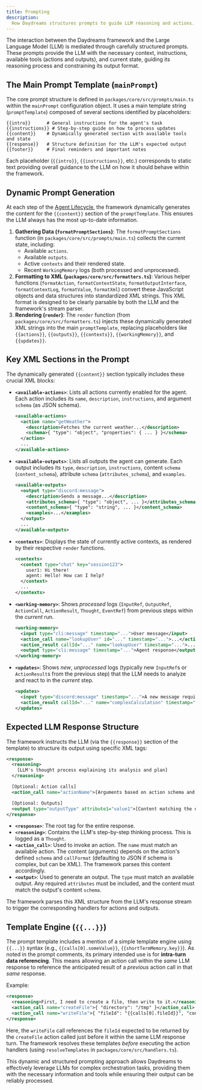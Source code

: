 ```yaml
---
title: Prompting
description:
  How Daydreams structures prompts to guide LLM reasoning and actions.
---
```


The interaction between the Daydreams framework and the Large Language Model
(LLM) is mediated through carefully structured prompts. These prompts provide
the LLM with the necessary context, instructions, available tools (actions and
outputs), and current state, guiding its reasoning process and constraining its
output format.

## The Main Prompt Template (`mainPrompt`)

The core prompt structure is defined in `packages/core/src/prompts/main.ts`
within the `mainPrompt` configuration object. It uses a main template string
(`promptTemplate`) composed of several sections identified by placeholders:

```text
{{intro}}      # General instructions for the agent's task
{{instructions}} # Step-by-step guide on how to process updates
{{content}}    # Dynamically generated section with available tools and state
{{response}}   # Structure definition for the LLM's expected output
{{footer}}     # Final reminders and important notes
```

Each placeholder (`{{intro}}`, `{{instructions}}`, etc.) corresponds to static
text providing overall guidance to the LLM on how it should behave within the
framework.

## Dynamic Prompt Generation

At each step of the [Agent Lifecycle](./agent-lifecycle), the framework
dynamically generates the content for the `{{content}}` section of the
`promptTemplate`. This ensures the LLM always has the most up-to-date
information.

1.  **Gathering Data (`formatPromptSections`)**: The `formatPromptSections`
    function (in `packages/core/src/prompts/main.ts`) collects the current
    state, including:
    - Available `actions`.
    - Available `outputs`.
    - Active `contexts` and their rendered state.
    - Recent `WorkingMemory` logs (both processed and unprocessed).
2.  **Formatting to XML (`packages/core/src/formatters.ts`)**: Various helper
    functions (`formatAction`, `formatContextState`, `formatOutputInterface`,
    `formatContextLog`, `formatValue`, `formatXml`) convert these JavaScript
    objects and data structures into standardized XML strings. This XML format
    is designed to be clearly parsable by both the LLM and the framework's
    stream parser.
3.  **Rendering (`render`)**: The `render` function (from
    `packages/core/src/formatters.ts`) injects these dynamically generated XML
    strings into the main `promptTemplate`, replacing placeholders like
    `{{actions}}`, `{{outputs}}`, `{{contexts}}`, `{{workingMemory}}`, and
    `{{updates}}`.

## Key XML Sections in the Prompt

The dynamically generated `{{content}}` section typically includes these crucial
XML blocks:

- **`<available-actions>`**: Lists all actions currently enabled for the agent.
  Each action includes its `name`, `description`, `instructions`, and argument
  `schema` (as JSON schema).
  ```xml
  <available-actions>
    <action name="getWeather">
      <description>Fetches the current weather...</description>
      <schema>{ "type": "object", "properties": { ... } }</schema>
    </action>
    ...
  </available-actions>
  ```
- **`<available-outputs>`**: Lists all outputs the agent can generate. Each
  output includes its `type`, `description`, `instructions`, content `schema`
  (`content_schema`), attribute `schema` (`attributes_schema`), and `examples`.
  ```xml
  <available-outputs>
    <output type="discord:message">
      <description>Sends a message...</description>
      <attributes_schema>{ "type": "object", ... }</attributes_schema>
      <content_schema>{ "type": "string", ... }</content_schema>
      <examples>...</examples>
    </output>
    ...
  </available-outputs>
  ```
- **`<contexts>`**: Displays the state of currently active contexts, as rendered
  by their respective `render` functions.
  ```xml
  <contexts>
    <context type="chat" key="session123">
      user1: Hi there!
      agent: Hello! How can I help?
    </context>
    ...
  </contexts>
  ```
- **`<working-memory>`**: Shows _processed_ logs (`InputRef`, `OutputRef`,
  `ActionCall`, `ActionResult`, `Thought`, `EventRef`) from previous steps
  within the _current_ run.
  ```xml
  <working-memory>
    <input type="cli:message" timestamp="...">User message</input>
    <action_call name="lookupUser" id="..." timestamp="...">...</action_call>
    <action_result callId="..." name="lookupUser" timestamp="...">...</action_result>
    <output type="cli:message" timestamp="...">Agent response</output>
  </working-memory>
  ```
- **`<updates>`**: Shows _new_, _unprocessed_ logs (typically new `InputRef`s or
  `ActionResult`s from the previous step) that the LLM needs to analyze and
  react to in the _current_ step.
  ```xml
  <updates>
    <input type="discord:message" timestamp="...">A new message requiring a response</input>
    <action_result callId="..." name="complexCalculation" timestamp="...">Result is 42</action_result>
  </updates>
  ```

## Expected LLM Response Structure

The framework instructs the LLM (via the `{{response}}` section of the template)
to structure its output using specific XML tags:

```xml
<response>
  <reasoning>
    [LLM's thought process explaining its analysis and plan]
  </reasoning>

  [Optional: Action calls]
  <action_call name="actionName">[Arguments based on action schema and format (JSON/XML)]</action_call>

  [Optional: Outputs]
  <output type="outputType" attribute1="value1">[Content matching the output's schema]</output>
</response>
```

- **`<response>`**: The root tag for the entire response.
- **`<reasoning>`**: Contains the LLM's step-by-step thinking process. This is
  logged as a `Thought`.
- **`<action_call>`**: Used to invoke an action. The `name` must match an
  available action. The content (arguments) depends on the action's defined
  `schema` and `callFormat` (defaulting to JSON if schema is complex, but can be
  XML). The framework parses this content accordingly.
- **`<output>`**: Used to generate an output. The `type` must match an available
  output. Any required `attributes` must be included, and the content must match
  the output's content `schema`.

The framework parses this XML structure from the LLM's response stream to
trigger the corresponding handlers for actions and outputs.

## Template Engine (`{{...}}`)

The prompt template includes a mention of a simple template engine using
`{{...}}` syntax (e.g., `{{calls[0].someValue}}`, `{{shortTermMemory.key}}`). As
noted in the prompt comments, its primary intended use is for **intra-turn data
referencing**. This means allowing an action call within the _same_ LLM response
to reference the anticipated result of a _previous_ action call in that _same_
response.

Example:

```xml
<response>
  <reasoning>First, I need to create a file, then write to it.</reasoning>
  <action_call name="createFile">{ "directory": "/tmp" }</action_call>
  <action_call name="writeFile">{ "fileId": "{{calls[0].fileId}}", "content": "Hello!" }</action_call>
</response>
```

Here, the `writeFile` call references the `fileId` expected to be returned by
the `createFile` action called just before it within the same LLM response turn.
The framework resolves these templates _before_ executing the action handlers
(using `resolveTemplates` in `packages/core/src/handlers.ts`).

This dynamic and structured prompting approach allows Daydreams to effectively
leverage LLMs for complex orchestration tasks, providing them with the necessary
information and tools while ensuring their output can be reliably processed.
